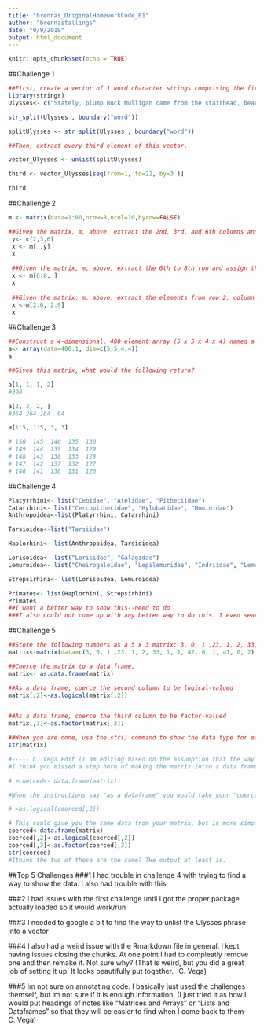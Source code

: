 ```yaml
---
title: "brennas_OriginalHomeworkCode_01"
author: "brennastallings"
date: "9/9/2019"
output: html_document
---
```


```r
knitr::opts_chunk$set(echo = TRUE)
```

##Challenge 1


```r
##First, create a vector of 1 word character strings comprising the first line of the novel Ulysses, by James Joyce: “Stately, plump Buck Mulligan came from the stairhead, bearing a bowl of lather on which a mirror and a razor lay crossed.”
library(stringr)
Ulysses<- c("Stately, plump Buck Mulligan came from the stairhead, bearing a bowl of lather on which a mirror and a razor lay crossed.")

str_split(Ulysses , boundary("word"))

splitUlysses <- str_split(Ulysses , boundary("word"))

##Then, extract every third element of this vector.

vector_Ulysses <- unlist(splitUlysses)

third <- vector_Ulysses[seq(from=1, to=22, by=3 )]

third
```

##Challenge 2
```r
m <- matrix(data=1:80,nrow=8,ncol=10,byrow=FALSE)

##Given the matrix, m, above, extract the 2nd, 3rd, and 6th columns and assign them to the variable x
 y<- c(2,3,6)
 x <- m[ ,y]
 x
 
 ##Given the matrix, m, above, extract the 6th to 8th row and assign them to the variable x
 x <- m[6:8, ]
 x
 
 ##Given the matrix, m, above, extract the elements from row 2, column 2 to row 6, column 9 and assign them to the variable x
 x <-m[2:6, 2:9]
 x

```

##Challenge 3
```r
##Construct a 4-dimensional, 400 element array (5 x 5 x 4 x 4) named a consisting of the numbers 400 to 1 (i.e., a descending series)
a<- array(data=400:1, dim=c(5,5,4,4))
a

##Given this matrix, what would the following return?

a[1, 1, 1, 2]
#300

a[2, 3, 2, ]
#364 264 164  64

a[1:5, 1:5, 3, 3]

# 150  145  140  135  130
# 149  144  139  134  129
# 148  143  138  133  128
# 147  142  137  132  127
# 146  141  136  131  126
```

##Challenge 4
```r
Platyrrhini<- list("Cebidae", "Atelidae", "Pitheciidae")
Catarrhini<- list("Cercopithecidae", "Hylobatidae", "Hominidae")
Anthropoidea<-list(Platyrrhini, Catarrhini)

Tarsioidea<-list("Tarsiidae")

Haplorhini<- list(Anthropoidea, Tarsioidea)

Lorisoidea<- list("Lorisidae", "Galagidae")
Lemuroidea<- list("Cheirogaleidae", "Lepilemuridae", "Indriidae", "Lemuridae", "Daubentoniidae")

Strepsirhini<- list(Lorisoidea, Lemuroidea)

Primates<- list(Haplorhini, Strepsirhini)
Primates
##I want a better way to show this--need to do
###I also could not come up with any better way to do this. I even searched for ways to do it using markdown and nothing was helpful - C. Vega
```

##Challenge 5
```r
##Store the following numbers as a 5 x 3 matrix: 3, 0, 1 ,23, 1, 2, 33, 1, 1, 42, 0, 1, 41, 0, 2. Be sure to fill the matrix ROWWISE.
matrix<-matrix(data=c(3, 0, 1 ,23, 1, 2, 33, 1, 1, 42, 0, 1, 41, 0, 2),nrow=5, ncol=3, byrow= TRUE)

##Coerce the matrix to a data frame.
matrix<- as.data.frame(matrix)

##As a data frame, coerce the second column to be logical-valued
matrix[,2]<-as.logical(matrix[,2])


##As a data frame, coerce the third column to be factor-valued
matrix[,3]<-as.factor(matrix[,3])

##When you are done, use the str() command to show the data type for each variable in your dataframe
str(matrix)

#----- C. Vega Edit (I am editing based on the assumption that the way I did Challenge 5 was correct)
#I think you missed a step here of making the matrix intro a data frame. Instead of creating a new vector with matrix made into a dataframe you continued using the info directly from the matrix. Try this:

# >coerced<- data.frame(matrix))  

#When the instructions say "as a dataframe" you would take your "coerced" vector and do:

# >as.logical(coerced[,2]) 

# This could give you the same data from your matrix, but is more simplified since it is now in a data frame. You would do the same for the factor valued instruction set as well- C. Vega
coerced<-data.frame(matrix)
coerced[,2]<-as.logical(coerced[,2])
coerced[,3]<-as.factor(coerced[,3])
str(coerced)
#Ithink the two of these are the same? THe output at least is.

```
 ##Top 5 Challenges
 ###1
 I had trouble in challenge 4 with trying to find a way to show the data.
        I also had trouble with this
 
 ###2
 I had issues with the first challenge until I got the proper package actually loaded so it would work/run 
 
 ###3
 I needed to google a bit to find the way to unlist the Ulysses phrase into a vector
 
 ###4
 I also had a weird issue with the Rmarkdown file in general. I kept having issues closing the chunks. At one point I had to compleatly remove one and then remake it. Not sure why?
        (That is weird, but you did a great job of setting it up! It looks beautifully put together. -C. Vega)
 
 ###5
 Im not sure on annotating code. I basically just used the challenges themself, but im not sure if it is enough information.
        (I just tried it as how I would put headings of notes like "Matrices and Arrays" or "Lists and 
        Dataframes" so that they will be easier to find when I come back to them- C. Vega)